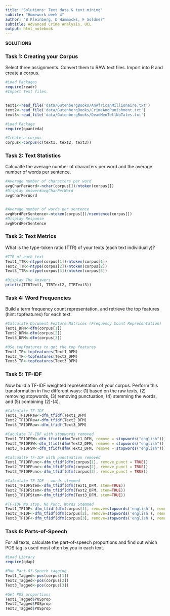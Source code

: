 ```yaml
---
title: "Solutions: Text data & text mining"
subtite: "Homework week 4"
author: "B Kleinberg, D Hammocks, F Soldner"
subtitle: Advanced Crime Analysis, UCL
output: html_notebook
---
```


**SOLUTIONS**

### Task 1: Creating your Corpus

Select three assignments. Convert them to RAW text files. Import into R and create a corpus.

```r
#Load Packages
require(readr)
#Import Text files.


text1<-read_file('data/GutenbergBooks/AnAfricanMillionaire.txt')
text2<-read_file('data/GutenbergBooks/CrimeAndPunishment.txt')
text3<-read_file('data/GutenbergBooks/DeadMenTellNoTales.txt')

#Load Package
require(quanteda)

#Create a corpus
corpus<-corpus(c(text1, text2, text3))

```

### Task 2: Text Statistics

Calcualte the average number of characters per word and the average number of words per sentence.

```r
#Average number of characters per word
avgCharPerWord<-nchar(corpus[])/ntoken(corpus[])
#Display Answer#avgCharPerWord
avgCharPerWord


#Average number of words per sentence
avgWordPerSentence<-ntoken(corpus[])/nsentence(corpus[])
#Display Response
avgWordPerSentence
```

### Task 3: Text Metrics
What is the type-token ratio (TTR) of your texts (each text individually)?

```r
#TTR of each text
Text1_TTR<-ntype(corpus[1])/ntoken(corpus[1])
Text2_TTR<-ntype(corpus[2])/ntoken(corpus[2])
Text3_TTR<-ntype(corpus[3])/ntoken(corpus[3])

#Display The Answers
print(c(TTRText1, TTRText2, TTRText3))
```

### Task 4: Word Frequencies
Build a term frequency count representation, and retrieve the top features (hint: topfeatures) for each text.
```r
#Calculate Document Feature Matrices (Frequency Count Representation)
Text1_DFM<-dfm(corpus[1])
Text2_DFM<-dfm(corpus[2])
Text3_DFM<-dfm(corpus[3])

#USe topfeatures to get the top features
Text1_TF<-topfeatures(Text1_DFM)
Text2_TF<-topfeatures(Text2_DFM)
Text3_TF<-topfeatures(Text3_DFM)
```



### Task 5: TF-IDF
Now build a TF-IDF weighted representation of your corpus. Perform this transformation in five different ways: (1) based on the raw texts, (2) removing stopwords, (3) removing punctuation, (4) stemming the words, and (5) combining (2)-(4).

```r
#Calculate TF-IDF
Text1_TFIDFRaw<-dfm_tfidf(Text1_DFM)
Text2_TFIDFRaw<-dfm_tfidf(Text2_DFM)
Text3_TFIDFRaw<-dfm_tfidf(Text3_DFM)

#Caculate TF-IDF with stopwords removed
Text1_TFIDFSW<-dfm_tfidf(dfm(Text1_DFM, remove = stopwords("english")))
Text2_TFIDFSW<-dfm_tfidf(dfm(Text2_DFM, remove = stopwords("english")))
Text3_TFIDFSW<-dfm_tfidf(dfm(Text3_DFM, remove = stopwords("english")))

#Calcualte TF-IDF with punctuation removed
Text1_TFIDFPunc<-dfm_tfidf(dfm(corpus[1], remove_punct = TRUE))
Text2_TFIDFPunc<-dfm_tfidf(dfm(corpus[2], remove_punct = TRUE))
Text3_TFIDFPunc<-dfm_tfidf(dfm(corpus[3], remove_punct = TRUE))

#Calculate TF-IDF - words stemmed
Text1_TFIDFStem<-dfm_tfidf(dfm(Text1_DFM, stem=TRUE))
Text2_TFIDFStem<-dfm_tfidf(dfm(Text2_DFM, stem=TRUE))
Text3_TFIDFStem<-dfm_tfidf(dfm(Text3_DFM, stem=TRUE))

#TF-IDF No stop, No Punc, Words Stemmed
Text1_TFIDF<-dfm_tfidf(dfm(corpus[1], remove=stopwords('english'), remove_punct=TRUE, stem=TRUE))
Text2_TFIDF<-dfm_tfidf(dfm(corpus[2], remove=stopwords('english'), remove_punct=TRUE, stem=TRUE))
Text3_TFIDF<-dfm_tfidf(dfm(corpus[3], remove=stopwords('english'), remove_punct=TRUE, stem=TRUE))

```


### Task 6: Parts-of-Speech
For all texts, calculate the part-of-speech proportions and find out which POS tag is used most often by you in each text.

```r
#Load Library
require(qdap)

#Run Part-Of-Speech tagging
Text1_Tagged<-pos(corpus[1])
Text2_Tagged<-pos(corpus[2])
Text3_Tagged<-pos(corpus[3])

#Get POS proportions
Text1_Tagged$POSprop
Text2_Tagged$POSprop
Text3_Tagged$POSprop
```

